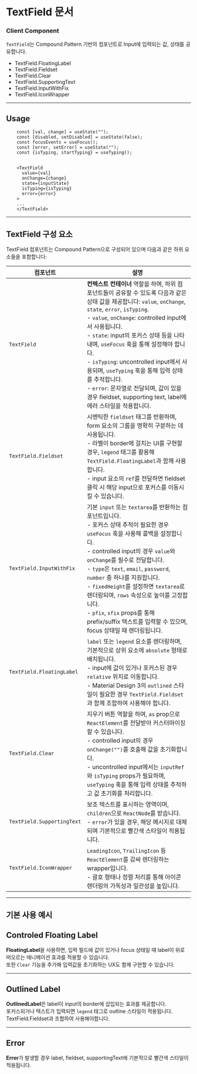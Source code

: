 
<Meta of={TextFieldStories} />

# TextField 문서

### Client Component

`TextField`는 Compound Pattern 기반의 컴포넌트로 Input에 입력되는 값, 상태를 공유합니다.
- TextField.FloatingLabel
- TextField.Fieldset
- TextField.Clear
- TextField.SupportingText
- TextField.InputWithFix
- TextField.IconWrapper
---

## Usage
```tsx
    const [val, change] = useState("");
    const [disabled, setDisabled] = useState(false);
    const focusEvents = useFocus();
    const [error, setError] = useState("");
    const {isTyping, startTyping} = useTyping();
    

    <TextField
      value={val}
      onChange={change}
      state={inputState}
      isTyping={isTyping}
      error={error}
    >
    ...
    </TextField>
```

---
<div style={{ marginBottom: '24px' }} />

## TextField 구성 요소

TextField 컴포넌트는 Compound Pattern으로 구성되어 있으며 다음과 같은 하위 요소들을 포함합니다:

<table>
  <thead>
    <tr>
      <th>컴포넌트</th>
      <th>설명</th>
    </tr>
  </thead>
  <tbody>
    <tr>
      <td><code>TextField</code></td>
      <td>
        <strong>컨텍스트 컨테이너</strong> 역할을 하며, 하위 컴포넌트들이 공유할 수 있도록 다음과 같은 상태 값을 제공합니다: 
        <code>value</code>, <code>onChange</code>, <code>state</code>, <code>error</code>, <code>isTyping</code>.
        <br />
        - <code>value</code>, <code>onChange</code>: controlled input에서 사용됩니다. <br />
        - <code>state</code>: input의 포커스 상태 등을 나타내며, <code>useFocus</code> 훅을 통해 설정해야 합니다. <br />
        - <code>isTyping</code>: uncontrolled input에서 사용되며, <code>useTyping</code> 훅을 통해 입력 상태를 추적합니다. <br />
        - <code>error</code>: 문자열로 전달되며, 값이 있을 경우 fieldset, supporting text, label에 에러 스타일을 적용합니다.
      </td>
    </tr>
    <tr>
      <td><code>TextField.Fieldset</code></td>
      <td>
        시멘틱한 <code>fieldset</code> 태그를 반환하며, form 요소의 그룹을 명확히 구분하는 데 사용됩니다. 
        <br />
        - 라벨이 border에 걸치는 UI를 구현할 경우, <code>legend</code> 태그를 활용해 <code>TextField.FloatingLabel</code>과 함께 사용합니다. <br />
        - input 요소의 <code>ref</code>를 전달하면 fieldset 클릭 시 해당 input으로 포커스를 이동시킬 수 있습니다.
      </td>
    </tr>
    <tr>
      <td><code>TextField.InputWithFix</code></td>
      <td>
        기본 <code>input</code> 또는 <code>textarea</code>를 반환하는 컴포넌트입니다. 
        <br />
        - 포커스 상태 추적이 필요한 경우 <code>useFocus</code> 훅을 사용해 콜백을 설정합니다. <br />
        - controlled input의 경우 <code>value</code>와 <code>onChange</code>를 필수로 전달합니다. <br />
        - <code>type</code>은 <code>text</code>, <code>email</code>, <code>password</code>, <code>number</code> 중 하나를 지원합니다. <br />
        - <code>fixedHeight</code>를 설정하면 <code>textarea</code>로 렌더링되며, <code>rows</code> 속성으로 높이를 고정합니다. <br />
        - <code>pfix</code>, <code>sfix</code> props를 통해 prefix/suffix 텍스트를 입력할 수 있으며, focus 상태일 때 렌더링됩니다.
      </td>
    </tr>
    <tr>
      <td><code>TextField.FloatingLabel</code></td>
      <td>
        <code>label</code> 또는 <code>legend</code> 요소를 렌더링하며, 기본적으로 상위 요소에 <code>absolute</code> 형태로 배치됩니다. 
        <br />
        - input에 값이 있거나 포커스된 경우 <code>relative</code> 위치로 이동합니다. <br />
        - Material Design 3의 <code>outlined</code> 스타일이 필요한 경우 <code>TextField.Fieldset</code>과 함께 조합하여 사용해야 합니다.
      </td>
    </tr>
    <tr>
      <td><code>TextField.Clear</code></td>
      <td>
        지우기 버튼 역할을 하며, <code>as</code> prop으로 <code>ReactElement</code>를 전달받아 커스터마이징할 수 있습니다.
        <br />
        - controlled input의 경우 <code>onChange("")</code>를 호출해 값을 초기화합니다. <br />
        - uncontrolled input에서는 <code>inputRef</code>와 <code>isTyping</code> props가 필요하며, <code>useTyping</code> 훅을 통해 입력 상태를 추적하고 값 초기화를 처리합니다.
      </td>
    </tr>
    <tr>
      <td><code>TextField.SupportingText</code></td>
      <td>
        보조 텍스트를 표시하는 영역이며, <code>children</code>으로 <code>ReactNode</code>를 받습니다. 
        <br />
        - <code>error</code>가 있을 경우, 해당 메시지로 대체되며 기본적으로 빨간색 스타일이 적용됩니다.
      </td>
    </tr>
    <tr>
      <td><code>TextField.IconWrapper</code></td>
      <td>
        <code>LeadingIcon</code>, <code>TrailingIcon</code> 등 <code>ReactElement</code>를 감싸 렌더링하는 wrapper입니다.
        <br />
        - 괄호 형태나 정렬 처리를 통해 아이콘 렌더링의 가독성과 일관성을 높입니다.
      </td>
    </tr>
  </tbody>
</table>

---
<div style={{ marginBottom: '24px' }} />

## 기본 사용 예시


<section style={{ marginTop: "48px" }}>
  <h2>Controled Floating Label</h2>
  <div>
    <strong>FloatingLabel</strong>을 사용하면, 입력 필드에 값이 있거나 focus 상태일 때
    label이 위로 떠오르는 애니메이션 효과를 적용할 수 있습니다.
    <br />
    또한 <code>Clear</code> 기능을 추가해 입력값을 초기화하는 UX도 함께 구현할 수 있습니다.
  </div>

  <Canvas of={TextFieldStories.ControlledTextField} />
</section>

---

<section style={{ marginTop: "48px" }}>
  <h2>Outlined Label</h2>
  <div>
    <strong>OutlinedLabel</strong>은 label이 input의 border에 삽입되는 효과를 제공합니다.
    <br />
    포커스되거나 텍스트가 입력되면 <code>legend</code> 태그로 outline 스타일이 적용됩니다. TextField.Fieldset과 조합하여 사용해야합니다.
  </div>

  <Canvas of={TextFieldStories.OutlinedLabel} />
    
</section>

---

<section style={{ marginTop: "48px" }}>
  <h2>Error</h2>
  <div>
    <strong>Error</strong>가 발생할 경우 label, fieldset, supportingText에 기본적으로 빨간색 스타일이 적용됩니다.
    <br />
  </div>

  <Canvas of={TextFieldStories.ErrorInput} />
</section>

